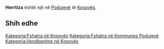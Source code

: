 {{Fshat në 
 | Emri                = Herrtiza
 | EmriAlt                = 
 | NAME_SHORT_FORM=      
 | NAME_GENERIC=      
 | NAME_SORT_NAME_RO=      HERRTIZA
 | FULL_NAME_RO = Herrtiza
 | FULL_NAME_ND_RO=Herrtiza
 | SORT_NAME_RG=HERRTIZA
 | FULL_NAME_RG=Herrtiza
 | FULL_NAME_ND_RG=Herrtiza
 | SRP_NAME_SHORT_FORM=      
 | SRP_NAME_GENERIC=      
 | SRP_NAME_SORT_NAME_RO=      
 | SRP_FULL_NAME_RO = 
 | SRP_FULL_NAME_ND_RO=
 | SRP_SORT_NAME_RG=
 | SRP_FULL_NAME_RG=
 | SRP_FULL_NAME_ND_RG=
 | Emri (Rasa dhanore) = 
 | Figura              = 
 | Shteti              = Kosovo
 | Komuna              = Podujevë
 | Kodi postar         = 
 | Sipërfaqja          = 

 | Popullsia           = 

 | Regj. i popullsisë  = 
 | Dend. e popullsisë  = 
 | Faqja zyrtare       = 
 <!--- Koordinatat ----> 
 | Gjerësia            = 42.873611
 | Gjatësia            = 21.293611
 | Lartësia            = 
}}
'''Herrtiza''' është një [[]] në [[Podujevë]] të [[Kosovës]].

<!-- == Gjeografia == -->
<!-- == Historia == -->
<!-- == Demografia == -->
== Shih edhe ==
{{Komuna Podujevë}}
{{Kosovo-Administrata-Cung}}

[[Kategoria:Fshatra në Kosovës]]
[[Kategoria:Fshatra në Kommunes Podujevë]]
[[Kategoria:Vendbanime në Kosovës]]
